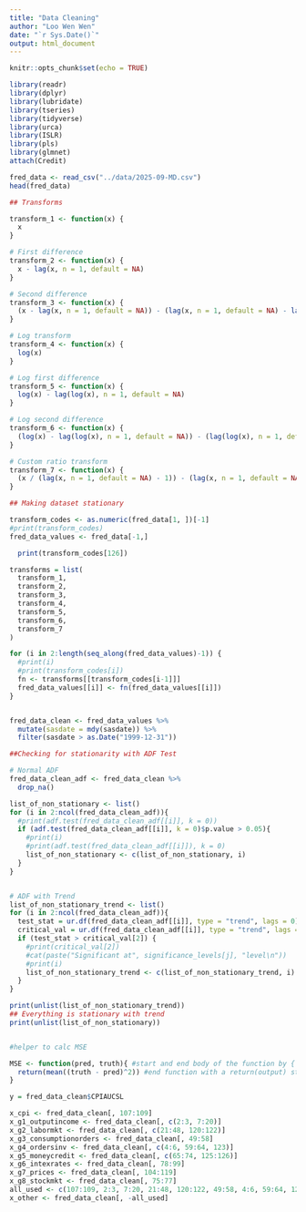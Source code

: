 ```yaml
---
title: "Data Cleaning"
author: "Loo Wen Wen"
date: "`r Sys.Date()`"
output: html_document
---
```


```r
knitr::opts_chunk$set(echo = TRUE)
```

```r
library(readr)
library(dplyr)
library(lubridate)
library(tseries)
library(tidyverse)
library(urca)
library(ISLR)
library(pls)
library(glmnet)
attach(Credit)
```


```r
fred_data <- read_csv("../data/2025-09-MD.csv")
head(fred_data)
```

```r
## Transforms 

transform_1 <- function(x) {
  x
}

# First difference
transform_2 <- function(x) {
  x - lag(x, n = 1, default = NA)
}

# Second difference
transform_3 <- function(x) {
  (x - lag(x, n = 1, default = NA)) - (lag(x, n = 1, default = NA) - lag(x, n = 2, default = NA))
}

# Log transform
transform_4 <- function(x) {
  log(x)
}

# Log first difference
transform_5 <- function(x) {
  log(x) - lag(log(x), n = 1, default = NA)
}

# Log second difference
transform_6 <- function(x) {
  (log(x) - lag(log(x), n = 1, default = NA)) - (lag(log(x), n = 1, default = NA) - lag(log(x), n = 2, default = NA))
}

# Custom ratio transform
transform_7 <- function(x) {
  (x / (lag(x, n = 1, default = NA) - 1)) - (lag(x, n = 1, default = NA) / (lag(x, n = 2, default = NA) - 1))
}

```


```r
## Making dataset stationary 

transform_codes <- as.numeric(fred_data[1, ])[-1]
#print(transform_codes)
fred_data_values <- fred_data[-1,]

  print(transform_codes[126])

transforms = list(
  transform_1,
  transform_2,
  transform_3,
  transform_4,
  transform_5,
  transform_6,
  transform_7
)

for (i in 2:length(seq_along(fred_data_values)-1)) {
  #print(i)
  #print(transform_codes[i])
  fn <- transforms[[transform_codes[i-1]]]
  fred_data_values[[i]] <- fn(fred_data_values[[i]])
}


fred_data_clean <- fred_data_values %>%
  mutate(sasdate = mdy(sasdate)) %>%
  filter(sasdate > as.Date("1999-12-31"))

```

```r
##Checking for stationarity with ADF Test 

# Normal ADF 
fred_data_clean_adf <- fred_data_clean %>%
  drop_na()

list_of_non_stationary <- list()
for (i in 2:ncol(fred_data_clean_adf)){
  #print(adf.test(fred_data_clean_adf[[i]], k = 0))
  if (adf.test(fred_data_clean_adf[[i]], k = 0)$p.value > 0.05){
    #print(i)
    #print(adf.test(fred_data_clean_adf[[i]]), k = 0)
    list_of_non_stationary <- c(list_of_non_stationary, i)
  }
}


# ADF with Trend 
list_of_non_stationary_trend <- list()
for (i in 2:ncol(fred_data_clean_adf)){
  test_stat = ur.df(fred_data_clean_adf[[i]], type = "trend", lags = 0)@teststat[1]
  critical_val = ur.df(fred_data_clean_adf[[i]], type = "trend", lags = 0)@cval
  if (test_stat > critical_val[2]) {
    #print(critical_val[2])
    #cat(paste("Significant at", significance_levels[j], "level\n"))
    #print(i)
    list_of_non_stationary_trend <- c(list_of_non_stationary_trend, i)
  }
}

print(unlist(list_of_non_stationary_trend))
## Everything is stationary with trend 
print(unlist(list_of_non_stationary))

```
```r

```

```r
#helper to calc MSE

MSE <- function(pred, truth){ #start and end body of the function by { } - same as a loop 
  return(mean((truth - pred)^2)) #end function with a return(output) statement. Here we can go straight to return because the object of interest is a simple function of inputs
}

y = fred_data_clean$CPIAUCSL

x_cpi <- fred_data_clean[, 107:109]
x_g1_outputincome <- fred_data_clean[, c(2:3, 7:20)]
x_g2_labormkt <- fred_data_clean[, c(21:48, 120:122)]
x_g3_consumptionorders <- fred_data_clean[, 49:58]
x_g4_ordersinv <- fred_data_clean[, c(4:6, 59:64, 123)]
x_g5_moneycredit <- fred_data_clean[, c(65:74, 125:126)]
x_g6_intexrates <- fred_data_clean[, 78:99]
x_g7_prices <- fred_data_clean[, 104:119]
x_g8_stockmkt <- fred_data_clean[, 75:77]
all_used <- c(107:109, 2:3, 7:20, 21:48, 120:122, 49:58, 4:6, 59:64, 123, 65:74, 125:126, 78:99, 104:119, 75:77)
x_other <- fred_data_clean[, -all_used]
```



